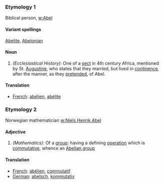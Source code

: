 ===Etymology 1===
Biblical person, [[w:Abel]]
====Variant spellings====
[[Abelite]], [[Abelonian]]
====Noun====
#''(Ecclesiastical History):'' One of a [[sect]] in 4th century Africa, mentioned by St. [[Augustine]], who states that they married, but lived in [[continence]], after the manner, as they [[pretended]], of Abel.
====Translation====
*[[French]]: [[abélien]], [[abélite]]
===Etymology 2===
Norwegian mathematician [[w:Niels Henrik Abel]]
====Adjective====
#''(Mathematics):'' Of a [[group]]: having a defining [[operation]] which is [[commutative]], whence an [[w:Abelian group|Abelian group]]
====Translation====
*[[French]]: [[abélien]], [[commutatif]]
*[[German]]: [[abelsch]], [[kommutativ]]